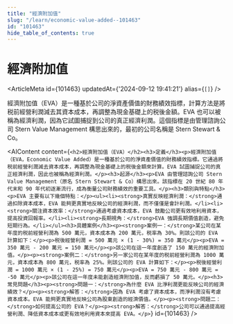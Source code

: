 ```yaml
---
title: "經濟附加值"
slug: "/learn/economic-value-added--101463"
id: "101463"
hide_table_of_contents: true
---
```



# 經濟附加值

<ArticleMeta id={101463} updatedAt={'2024-09-12 19:41:21'} alias={`[]`} />
<div className='border-solid border-b border-t-0 my-4 border-[var(--ifm-color-gray-300)]' />

經濟附加值（EVA）是一種基於公司的淨資產價值的財務績效指標，計算方法是將税前經營利潤減去其資本成本，再調整為現金基礎上的税後金額。EVA 也可以被稱為經濟利潤，因為它試圖捕捉到公司的真正經濟利潤。這個指標是由管理諮詢公司 Stern Value Management 構思出來的，最初的公司名稱是 Stern Stewart & Co。

<AIContent content={`<h2>經濟附加值（EVA）</h2><h3>定義</h3><p>經濟附加值（EVA，Economic Value Added）是一種基於公司的淨資產價值的財務績效指標。它通過將税前經營利潤減去資本成本，再調整為現金基礎上的税後金額來計算。EVA 試圖捕捉公司的真正經濟利潤，因此也被稱為經濟利潤。</p><h3>起源</h3><p>EVA 由管理諮詢公司 Stern Value Management（原名 Stern Stewart & Co）構思出來。該指標在 20 世紀 80 年代末和 90 年代初逐漸流行，成為衡量公司財務績效的重要工具。</p><h3>類別與特點</h3><p>EVA 主要有以下幾個特點：</p><ul><li><strong>真實反映經濟利潤：</strong>通過扣除資本成本，EVA 能夠更真實地反映公司的經濟利潤，而不僅僅是會計利潤。</li><li><strong>關注資本效率：</strong>通過考慮資本成本，EVA 鼓勵公司更有效地利用資本，提高投資回報率。</li><li><strong>長期視角：</strong>EVA 強調長期價值創造，避免短期行為。</li></ul><h3>具體案例</h3><p><strong>案例一：</strong>某公司在某年度的税前經營利潤為 500 萬元，資本成本為 200 萬元，税率為 30%。則該公司的 EVA 計算如下：</p><p>税後經營利潤 = 500 萬元 × (1 - 30%) = 350 萬元</p><p>EVA = 350 萬元 - 200 萬元 = 150 萬元</p><p>該公司在這一年度創造了 150 萬元的經濟附加值。</p><p><strong>案例二：</strong>另一家公司在某年度的税前經營利潤為 1000 萬元，資本成本為 800 萬元，税率為 25%。則該公司的 EVA 計算如下：</p><p>税後經營利潤 = 1000 萬元 × (1 - 25%) = 750 萬元</p><p>EVA = 750 萬元 - 800 萬元 = -50 萬元</p><p>該公司在這一年度未能創造經濟附加值，反而虧損了 50 萬元。</p><h3>常見問題</h3><p><strong>問題一：</strong>為什麼 EVA 比淨利潤更能反映公司的經濟績效？</p><p><strong>解答：</strong>因為 EVA 考慮了資本成本，而淨利潤沒有考慮資本成本。EVA 能夠更真實地反映公司為股東創造的經濟價值。</p><p><strong>問題二：</strong>如何提高公司的 EVA？</p><p><strong>解答：</strong>公司可以通過提高經營利潤、降低資本成本或更有效地利用資本來提高 EVA。</p>`} id={101463} />
